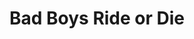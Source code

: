 ---
title: Bad Boys Ride or Die
description: When their former Captain is implicated in corruption, two Miami police officers have to work to clear his name.
rating: 14A
genre:
  - Action
  - Adventure
  - Comedy
length: 1h 50m
cast:
  - Will Smith
  - Martin Lawrence
  - Vanessa Hudgens
  - Alexander Ludwig
showtimes:
  - June 28th
  - June 29th
  - June 30th - 2pm Matinee
poster: ./images/Bad_Boys_Ride_or_Die.jpg
trailer: https://www.youtube.com/watch?v=hRFY_Fesa9Q
socialImage: ./images/Bad_Boys_Ride_or_Die.jpg
reelAlternative: false
---